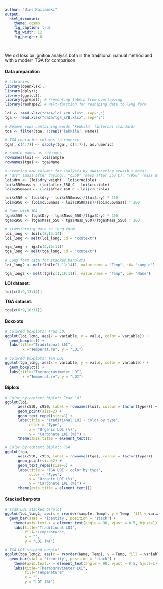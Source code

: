 ```yaml
---
author: "Uine Kailamäki"
output:
  html_document:
    theme: cosmo
    fig_caption: true
    fig_width: 12
    fig_height: 8 
  
---
```


We did loss on ignition analysis both in the traditional manual method and with a modern TGA for comparison.

#### Data preparation

```r
# Libraries
library(openxlsx); 
library(dplyr); 
library(ggplot2); 
library(ggrepel); # Preventing labels from overlapping
library(reshape2) # Melt-function for reshaping data to long form

loi <- read.xlsx("data/loi_AYB.xlsx", sep=";")
tga <- read.xlsx("data/tga_AYB.xlsx", sep=";")

# Remove rows containing words 'kekkila' (internal standard)
tga <- filter(tga, !grepl('kekkila', Name))

# TGA character columns to numeric
tga[, c(4:7)] <- sapply(tga[, c(4:7)], as.numeric)

# Sample names as rownames
rownames(loi) <- loi$sample
rownames(tga) <- tga$Name

# Creating new columns for analysis by subtracting crucible mass;
# "dry" (mass after drying), "c550" (mass after 550 C), "c950" (mass after 950 C)
loi$dry <- (loi$dry_weight - loi$crucible)
loi$c550mass <- (loi$after_550_C - loi$crucible)
loi$c950mass <- (loi$after_950_C - loi$crucible)

loi$c550 <- (loi$dry - loi$c550mass)/(loi$dry) * 100
loi$c950 <- (loi$c550mass - loi$c950mass)/(loi$c550mass) * 100

# Same with TGA
tga$c550 <- (tga$Dry - tga$Mass_550)/(tga$Dry) * 100
tga$c950 <- (tga$Mass_550 - tga$Mass_950)/(tga$Mass_550) * 100

# Transforming data to long form 
loi_long <- loi[c(8,13:14)]
loi_long <- melt(loi_long, id = "context") 

tga_long <- tga[c(8,10:11)]
tga_long <- melt(tga_long, id = "context") 

# Long form data for stacked barplots
loi_long2 <- melt(loi[c(1,13:14)], value.name = "Temp", id= "sample") 

tga_long2 <- melt(tga[c(1,10:11)], value.name = "Temp", id= "Name")

```

**LOI dataset**: \

```r
loi[c(8:9,13:14)]
```

**TGA dataset**: \

```r
tga[c(8:9,10:11)]
```

#### Boxplots

```r
# Colored boxplots: Trad LOI
ggplot(loi_long, aes(x = variable, y = value, color = variable)) +  
  geom_boxplot() +
  labs(title="Traditional LOI",
        x ="Temperature", y = "LOI")

# Colored boxplots: TGA LOI
ggplot(tga_long, aes(x = variable, y = value, color = variable)) +  
  geom_boxplot() +
  labs(title="Thermogravimeter LOI",
        x ="Temperature", y = "LOI")

```

#### Biplots

```r
# Color by context biplot: Trad LOI
ggplot(loi, 
      aes(c550, c950, label = rownames(loi), colour = factor(type))) +
      geom_point(size=2) +
      geom_text_repel(size=3) + 
      labs(title = "Traditional LOI - color by type", 
           color = "Type",
           x = "Organic LOI (%)", 
           y = "Carbonate LOI (%)") +
      theme(axis.title = element_text())

# Color by context biplot: TGA
ggplot(tga, 
      aes(c550, c950, label = rownames(tga), colour = factor(type))) +
      geom_point(size=2) +
      geom_text_repel(size=3) + 
      labs(title = "TGA LOI - color by type", 
           color = "Type",
           x = "Organic LOI (%)", 
           y = "Carbonate LOI (%)") +
      theme(axis.title = element_text())

```

#### Stacked barplots

```r
# Trad LOI stacked barplot
ggplot(loi_long2, aes(x = reorder(sample, Temp), y = Temp, fill = variable)) +
  geom_bar(stat = 'identity', position = 'stack') + 
    theme(axis.text.x = element_text(angle = 90, vjust = 0.5, hjust=1)) +
    labs(title="Traditional LOI", 
         fill="Temperature",
         x = "", 
         y = "LOI (%)")

# TGA LOI stacked barplot
ggplot(tga_long2, aes(x = reorder(Name, Temp), y = Temp, fill = variable)) +
  geom_bar(stat = 'identity', position = 'stack') + 
    theme(axis.text.x = element_text(angle = 90, vjust = 0.5, hjust=1)) +
    labs(title="Thermogravimeter LOI",
         fill="Temperature",
         x = "", 
         y = "LOI (%)")

```

